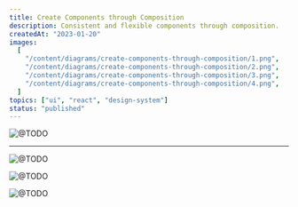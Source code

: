 ```yaml
---
title: Create Components through Composition
description: Consistent and flexible components through composition.
createdAt: "2023-01-20"
images:
  [
    "/content/diagrams/create-components-through-composition/1.png",
    "/content/diagrams/create-components-through-composition/2.png",
    "/content/diagrams/create-components-through-composition/3.png",
    "/content/diagrams/create-components-through-composition/4.png",
  ]
topics: ["ui", "react", "design-system"]
status: "published"
---
```


<Image
  src="/content/diagrams/create-components-through-composition/1.png"
  alt="@TODO"
  width={897}
  height={1311}
/>

---

<Image
  src="/content/diagrams/create-components-through-composition/2.png"
  alt="@TODO"
  width={933}
  height={594}
/>

<Image
  src="/content/diagrams/create-components-through-composition/3.png"
  alt="@TODO"
  width={931}
  height={714}
/>

<Image
  src="/content/diagrams/create-components-through-composition/4.png"
  alt="@TODO"
  width={931}
  height={711}
/>
